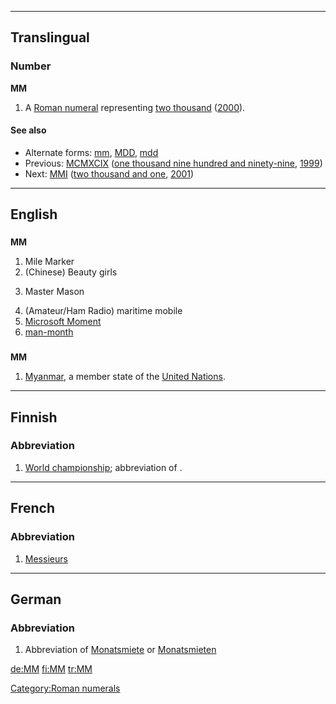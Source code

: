 {{see|mm|mm.|.mm}}
----
==Translingual==

===Number===
'''MM'''

# A [[Roman numeral]] representing [[two thousand]] ([[2000]]).

====See also====
* Alternate forms: [[mm]], [[MDD]], [[mdd]]
* Previous: [[MCMXCIX]] ([[one thousand nine hundred and ninety-nine]], [[1999]])
* Next: [[MMI]] ([[two thousand and one]], [[2001]])

[[Category:Roman numerals]]
----

==English==

==={{initialism}}===
'''MM'''

#Mile Marker
#(Chinese) Beauty girls
#{{freemasonry}} Master Mason
#(Amateur/Ham Radio) maritime mobile
#[[Microsoft Moment]]
#[[man-month]]

==={{abbreviation}}===
'''MM'''

#[[Myanmar]], a member state of the [[United Nations]].

----

==Finnish==

===Abbreviation===
{{infl|fi|abbreviation}}

# [[world championship|World championship]]; abbreviation of {{term|maailmanmestaruus}}.

----

==French==

===Abbreviation===
{{infl|fr|abbreviation}}

# [[Messieurs]]

----

==German==

===Abbreviation===
{{infl|de|abbreviation}}

# {{context|apartment listing|lang=de}} Abbreviation of [[Monatsmiete]] or [[Monatsmieten]]

[[de:MM]]
[[fi:MM]]
[[tr:MM]]